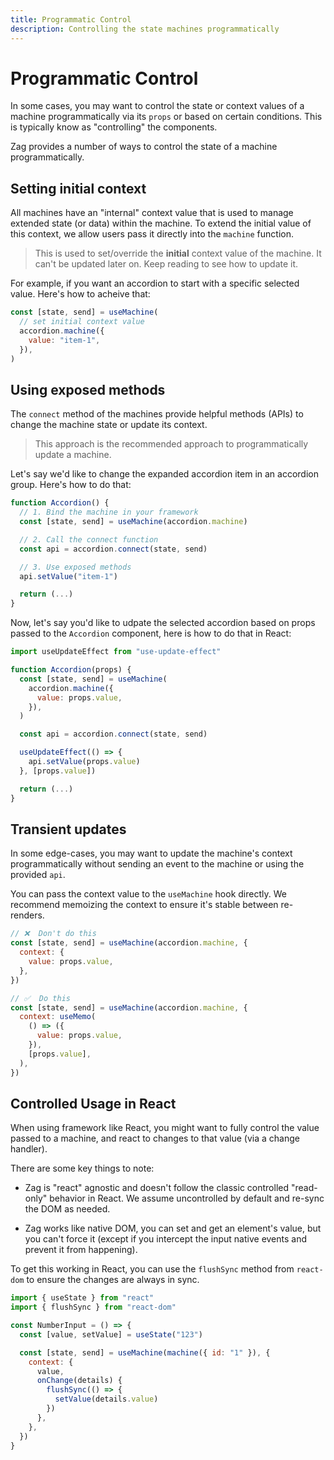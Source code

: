 ```yaml
---
title: Programmatic Control
description: Controlling the state machines programmatically
---
```


# Programmatic Control

In some cases, you may want to control the state or context values of a machine
programmatically via its `props` or based on certain conditions. This is
typically know as "controlling" the components.

Zag provides a number of ways to control the state of a machine
programmatically.

## Setting initial context

All machines have an "internal" context value that is used to manage extended
state (or data) within the machine. To extend the initial value of this context,
we allow users pass it directly into the `machine` function.

> This is used to set/override the **initial** context value of the machine. It
> can't be updated later on. Keep reading to see how to update it.

For example, if you want an accordion to start with a specific selected value.
Here's how to acheive that:

```jsx
const [state, send] = useMachine(
  // set initial context value
  accordion.machine({
    value: "item-1",
  }),
)
```

## Using exposed methods

The `connect` method of the machines provide helpful methods (APIs) to change
the machine state or update its context.

> This approach is the recommended approach to programmatically update a
> machine.

Let's say we'd like to change the expanded accordion item in an accordion group.
Here's how to do that:

```jsx
function Accordion() {
  // 1. Bind the machine in your framework
  const [state, send] = useMachine(accordion.machine)

  // 2. Call the connect function
  const api = accordion.connect(state, send)

  // 3. Use exposed methods
  api.setValue("item-1")

  return (...)
}
```

Now, let's say you'd like to udpate the selected accordion based on props passed
to the `Accordion` component, here is how to do that in React:

```jsx
import useUpdateEffect from "use-update-effect"

function Accordion(props) {
  const [state, send] = useMachine(
    accordion.machine({
      value: props.value,
    }),
  )

  const api = accordion.connect(state, send)

  useUpdateEffect(() => {
    api.setValue(props.value)
  }, [props.value])

  return (...)
}
```

## Transient updates

In some edge-cases, you may want to update the machine's context
programmatically without sending an event to the machine or using the provided
`api`.

You can pass the context value to the `useMachine` hook directly. We recommend
memoizing the context to ensure it's stable between re-renders.

```jsx
// ❌  Don't do this
const [state, send] = useMachine(accordion.machine, {
  context: {
    value: props.value,
  },
})

// ✅  Do this
const [state, send] = useMachine(accordion.machine, {
  context: useMemo(
    () => ({
      value: props.value,
    }),
    [props.value],
  ),
})
```

## Controlled Usage in React

When using framework like React, you might want to fully control the value
passed to a machine, and react to changes to that value (via a change handler).

There are some key things to note:

- Zag is "react" agnostic and doesn't follow the classic controlled "read-only"
  behavior in React. We assume uncontrolled by default and re-sync the DOM as
  needed.

- Zag works like native DOM, you can set and get an element's value, but you
  can't force it (except if you intercept the input native events and prevent it
  from happening).

To get this working in React, you can use the `flushSync` method from
`react-dom` to ensure the changes are always in sync.

```jsx {2,11-13}
import { useState } from "react"
import { flushSync } from "react-dom"

const NumberInput = () => {
  const [value, setValue] = useState("123")

  const [state, send] = useMachine(machine({ id: "1" }), {
    context: {
      value,
      onChange(details) {
        flushSync(() => {
          setValue(details.value)
        })
      },
    },
  })
}
```
